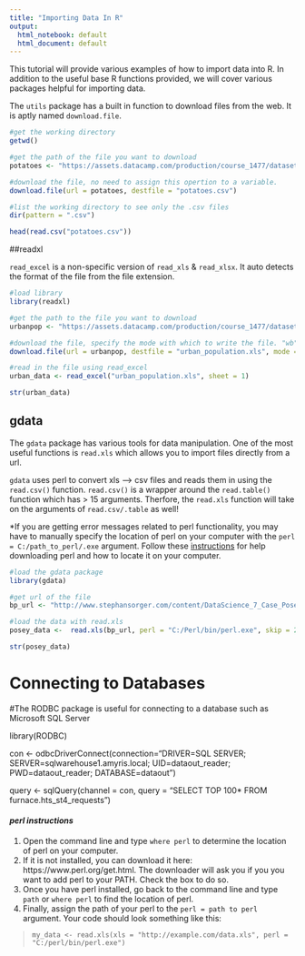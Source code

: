 ```yaml
---
title: "Importing Data In R"
output:
  html_notebook: default
  html_document: default
---
```


This tutorial will provide various examples of how to import data into R. In addition to the useful base R functions provided, we will cover various packages helpful for importing data. 

The `utils` package has a built in function to download files from the web. It is aptly named `download.file`.

```r
#get the working directory
getwd()

#get the path of the file you want to download
potatoes <- "https://assets.datacamp.com/production/course_1477/datasets/potatoes.csv"

#download the file, no need to assign this opertion to a variable.
download.file(url = potatoes, destfile = "potatoes.csv")

#list the working directory to see only the .csv files
dir(pattern = ".csv")

head(read.csv("potatoes.csv"))
```

##readxl

`read_excel` is a non-specific version of `read_xls` & `read_xlsx`. It auto detects the format of the file from the file extension.

```r
#load library
library(readxl)

#get the path to the file you want to download
urbanpop <- "https://assets.datacamp.com/production/course_1477/datasets/urbanpop.xls"

#download the file, specify the mode with which to write the file. "wb" = binary
download.file(url = urbanpop, destfile = "urban_population.xls", mode = "wb")

#read in the file using read_excel
urban_data <- read_excel("urban_population.xls", sheet = 1)

str(urban_data)
```






## gdata

The `gdata` package has various tools for data manipulation. One of the most useful functions is `read.xls` which allows you to import files directly from a url. 

`gdata` uses perl to convert xls --> csv files and reads them in using the `read.csv()` function. `read.csv()` is a wrapper around the `read.table()` function which has > 15 arguments. Therfore, the `read.xls` function will take on the arguments of `read.csv/.table` as well!


*If you are getting error messages related to perl functionality, you may have to manually specify the location of perl on your computer with the `perl = C:/path_to_perl/.exe` argument. Follow these [instructions](#perl) for help downloading perl and how to locate it on your computer.


```r
#load the gdata package
library(gdata)

#get url of the file
bp_url <- "http://www.stephansorger.com/content/DataScience_7_Case_Posey.xls"

#load the data with read.xls
posey_data <-  read.xls(bp_url, perl = "C:/Perl/bin/perl.exe", skip = 20)

str(posey_data)
```








# Connecting to Databases

#The RODBC package is useful for connecting to a database such as Microsoft SQL Server

library(RODBC)

con <- odbcDriverConnect(connection="DRIVER=SQL SERVER; SERVER=sqlwarehouse1.amyris.local; UID=dataout_reader; PWD=dataout_reader; DATABASE=dataout")


query <-  sqlQuery(channel = con, query = "SELECT TOP 100* FROM furnace.hts_st4_requests")


#### *perl instructions* {#perl}

1) Open the command line and type `where perl` to determine the location of perl on your computer.
2) If it is not installed, you can download it here: https://www.perl.org/get.html. The downloader will ask you if you you want to add perl to your PATH. Check the box to do so.
3) Once you have perl installed, go back to the command line and type `path` or `where perl` to find the location of perl.
4) Finally, assign the path of your perl to the `perl = path to perl` argument. Your code should look something like this:  

> `my_data <- read.xls(xls = "http://example.com/data.xls", perl = "C:/perl/bin/perl.exe")`